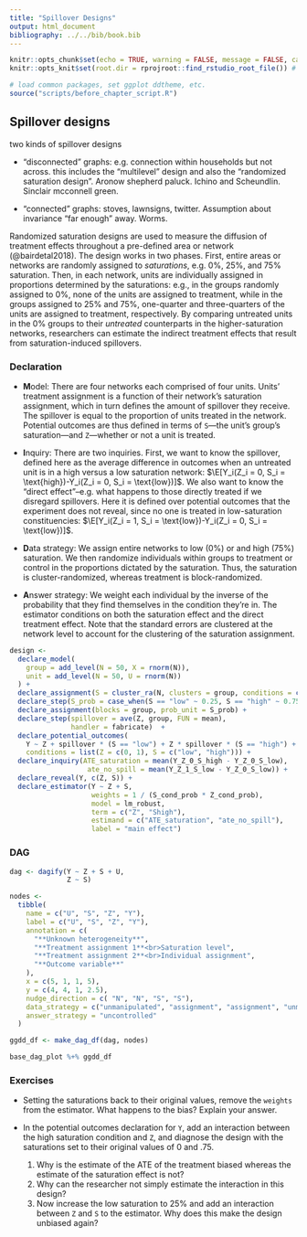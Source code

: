 ```yaml
---
title: "Spillover Designs"
output: html_document
bibliography: ../../bib/book.bib
---
```


<!-- note do_bookdown is set in index.rmd, so we know if you're running just this .Rmd or compiling the book-->
```r
knitr::opts_chunk$set(echo = TRUE, warning = FALSE, message = FALSE, cache = FALSE)
knitr::opts_knit$set(root.dir = rprojroot::find_rstudio_root_file()) # files are all relative to RStudio project home
```

```r
# load common packages, set ggplot ddtheme, etc.
source("scripts/before_chapter_script.R")
```

<!-- start post here, do not edit above -->

## Spillover designs


two kinds of spillover designs

- "disconnected" graphs: e.g. connection within households but not across. this includes the "multilevel" design and also the "randomized saturation design". Aronow shepherd paluck.  Ichino and Scheundlin. Sinclair mcconnell green.

- "connected" graphs: stoves, lawnsigns, twitter.  Assumption about invariance "far enough" away. Worms.

Randomized saturation designs are used to measure the diffusion of treatment effects throughout a pre-defined area or network (@bairdetal2018). The design works in two phases. First, entire areas or networks are randomly assigned to *saturations*, e.g. 0%, 25%, and 75% saturation. Then, in each network, units are individually assigned in proportions determined by the saturations: e.g., in the groups randomly assigned to 0%, none of the units are assigned to treatment, while in the groups assigned to 25% and 75%, one-quarter and three-quarters of the units are assigned to treatment, respectively. By comparing untreated units in the 0% groups to their *untreated* counterparts in the higher-saturation networks, researchers can estimate the indirect treatment effects that result from saturation-induced spillovers.

### Declaration

- **M**odel: There are four networks each comprised of four units. Units' treatment assignment is a function of their network's saturation assignment, which in turn defines the amount of spillover they receive. The spillover is equal to the proportion of units treated in the network. Potential outcomes are thus defined in terms of `S`---the unit's group's saturation---and `Z`---whether or not a unit is treated.

- **I**nquiry: There are two inquiries. First, we want to know the spillover, defined here as the average difference in outcomes when an untreated unit is in a high versus a low saturation network: $\E[Y_i(Z_i = 0, S_i = \text{high})-Y_i(Z_i = 0, S_i = \text{low})]$. We also want to know the "direct effect"--e.g. what happens to those directly treated if we disregard spillovers. Here it is defined over potential outcomes that the experiment does not reveal, since no one is treated in low-saturation constituencies: $\E[Y_i(Z_i = 1, S_i = \text{low})-Y_i(Z_i = 0, S_i = \text{low})]$.  

- **D**ata strategy: We assign entire networks to low (0%) or and high (75%) saturation. We then randomize individuals within groups to treatment or control in the proportions dictated by the saturation. Thus, the saturation is cluster-randomized, whereas treatment is block-randomized.

- **A**nswer strategy: We weight each individual by the inverse of the probability that they find themselves in the condition they're in. The estimator conditions on both the saturation effect and the direct treatment effect. Note that the standard errors are clustered at the network level to account for the clustering of the saturation assignment.

```r
design <-
  declare_model(
    group = add_level(N = 50, X = rnorm(N)),
    unit = add_level(N = 50, U = rnorm(N))
  ) +
  declare_assignment(S = cluster_ra(N, clusters = group, conditions = c("low", "high")), legacy = FALSE) +
  declare_step(S_prob = case_when(S == "low" ~ 0.25, S == "high" ~ 0.75), mutate) +
  declare_assignment(blocks = group, prob_unit = S_prob) +
  declare_step(spillover = ave(Z, group, FUN = mean),
               handler = fabricate)  +
  declare_potential_outcomes(
    Y ~ Z + spillover * (S == "low") + Z * spillover * (S == "high") + X + U,
    conditions = list(Z = c(0, 1), S = c("low", "high"))) +
  declare_inquiry(ATE_saturation = mean(Y_Z_0_S_high - Y_Z_0_S_low),
                   ate_no_spill = mean(Y_Z_1_S_low - Y_Z_0_S_low)) +
  declare_reveal(Y, c(Z, S)) +
  declare_estimator(Y ~ Z + S,
                    weights = 1 / (S_cond_prob * Z_cond_prob),
                    model = lm_robust,
                    term = c("Z", "Shigh"),
                    estimand = c("ATE_saturation", "ate_no_spill"),
                    label = "main effect")
```

### DAG

```r

dag <- dagify(Y ~ Z + S + U,
              Z ~ S)

nodes <-
  tibble(
    name = c("U", "S", "Z", "Y"),
    label = c("U", "S", "Z", "Y"),
    annotation = c(
      "**Unknown heterogeneity**",
      "**Treatment assignment 1**<br>Saturation level",
      "**Treatment assignment 2**<br>Individual assignment",
      "**Outcome variable**"
    ),
    x = c(5, 1, 1, 5),
    y = c(4, 4, 1, 2.5),
    nudge_direction = c( "N", "N", "S", "S"),
    data_strategy = c("unmanipulated", "assignment", "assignment", "unmanipulated"),
    answer_strategy = "uncontrolled"
  )

ggdd_df <- make_dag_df(dag, nodes)

base_dag_plot %+% ggdd_df
```

### Exercises

<!-- - Increase the saturation of the "low" condition from 0% to 25% and diagnose the design. Notice how this changes the mean saturation and direct effect estimands. Now set the saturations both equal to 25%. Explain why the two estimands do or do not change. -->

- Setting the saturations back to their original values, remove the `weights` from the estimator. What happens to the bias? Explain your answer.

- In the potential outcomes declaration for `Y`, add an interaction between the high saturation condition and `Z`, and diagnose the design with the saturations set to their original values of 0 and .75.
  1. Why is the estimate of the ATE of the treatment biased whereas the estimate of the saturation effect is not?
  2. Why can the researcher not simply estimate the interaction in this design?
  3. Now increase the low saturation to 25% and add an interaction between `Z` and `S` to the estimator. Why does this make the design unbiased again?

<!-- ### Online Appendix Applied Example -->

<!-- @asunka2019, for example, wanted to know if the presence of election monitors at ballot stations would displace violence and fraud to other ballot stations. They randomized constituencies to low, medium, and high levels of saturation, and then randomized ballot stations to have election monitoring or not in low, medium, or high concentrations, depending on the randomized saturation. In the original study, the authors did not include a zero-saturation condition. Here, we declare a simplified version of their design in which a zero-saturation condition is included.  -->

<!-- Main points to develop: -->

<!-- - Randomized saturation is great when you get the model right. Though, show how IPW reduces the power to detect main effect, especially if there's no spillover. -->
<!-- - Randomized saturation assumes a model that may be wrong. In particular, spillovers are restricted to containers. But this might not be correct. -->

<!-- ### Design Declaration -->

<!-- - **M**odel:  -->
<!-- Potential outcomes are defined in terms of `S`---the saturation---and `Z`---whether or not a ballot station is treated. We model spillovers in two ways. In the first, the amount of spillover that affects a unit is determined by how many other units in its network are treated. In the second, the amount of spillover a unit receives is determined by whether that unit's geographic neighbor is treated, irrespective of whether they share a network. -->

<!-- - **I**nquiry:  -->
<!-- We want to know the effect of having high and medium levels of saturation versus low saturation in the control: $\E[Y_i(Z_i = 0, S_i = \text{high})-Y_i(Z_i = 0, S_i = \text{low})]$ and $\E[Y_i(Z_i = 0, S_i = \text{medium})-Y_i(Z_i = 0, S_i = \text{low})]$. We also want to know the "direct effect"--e.g. what happens to those directly treated if we disregard spillovers. Here it is defined over potential outcomes that the experiment does not reveal, since no one is treated in low-saturation constituencies: $\E[Y_i(Z_i = 1, S_i = \text{low})-Y_i(Z_i = 0, S_i = \text{low})]$.   -->

<!-- - **D**ata strategy: We assign entire groups of individual ballot stations to one of three saturations: low (0%), medium (50%), and high (75%). We then randomize individuals within groups to treatment or control in the proportions dictated by the saturation. Thus, the saturation is cluster-randomized, whereas treatment is block-randomized. -->

<!-- - **A**nswer strategy: We weight each individual by the inverse of the probability that they find themselves in the condition they're in. To estimate spillovers, we run one regression comparing high and one regression comparing medium to low saturation control units. To estimate the direct effect, we run a regression of the outcome on the treatment indicatior on the full sample, controlling for saturation. -->


<!-- ```{r} -->
<!-- N_individuals <- 60 -->
<!-- N_groups <- 15 -->
<!-- G_per_saturation <- c(5,5,5) -->

<!-- design <-  -->
<!--   declare_model(N = N_individuals,  -->
<!--                      X = 1:N,  -->
<!--                      U = rnorm(N), -->
<!--                      G = ntile(X, N_groups)) +  -->
<!--   declare_assignment(assignment_variable = "S",  -->
<!--                      clusters = G,  -->
<!--                      conditions = c("low","med","high"), -->
<!--                      m_each = G_per_saturation) + -->
<!--   declare_assignment(prob = 0, -->
<!--                      blocks = G, -->
<!--                      assignment_variable = "Z_S_low") + -->
<!--   declare_assignment(prob = .5, -->
<!--                      blocks = G, -->
<!--                      assignment_variable = "Z_S_med") + -->
<!--   declare_assignment(prob = .75, -->
<!--                      blocks = G, -->
<!--                      assignment_variable = "Z_S_high") + -->
<!--   declare_step( -->
<!--     spillover_low = ave(Z_S_low, G, FUN = sum) * .1, -->
<!--     spillover_med = ave(Z_S_med, G, FUN = sum) * .1, -->
<!--     spillover_high = ave(Z_S_high, G, FUN = sum) * .1, -->
<!--     handler = fabricate, -->
<!--     label = "spillover")  + -->
<!--   declare_potential_outcomes( -->
<!--     Y ~ Z * -.20 + U +  -->
<!--       spillover_low * (S == "low") +  -->
<!--       spillover_med * (S == "med") +  -->
<!--       spillover_high * (S == "high"), -->
<!--     conditions = list(Z = c(0,1), S = c("low","med","high"))) + -->
<!--   declare_inquiry(high = mean(Y_Z_0_S_high - Y_Z_0_S_low), -->
<!--                    med =  mean(Y_Z_0_S_med - Y_Z_0_S_low),  -->
<!--                    ate_no_spill = mean(Y_Z_1_S_low - Y_Z_0_S_low)) + -->
<!--   declare_reveal(Z,S) + -->
<!--   declare_step( -->
<!--     w = 1 / (S_cond_prob * (Z_S_low_cond_prob * (S == "low") +  -->
<!--                    Z_S_med_cond_prob * (S == "med") +  -->
<!--                    Z_S_high_cond_prob * (S == "high"))), -->
<!--     handler = fabricate) + -->
<!--   declare_reveal(Y,c(Z, S)) + -->
<!--   declare_estimator(model = lm_robust,  -->
<!--                     formula = Y ~ S, -->
<!--                     subset = Z == 0 & S %in% c("high","low"),  -->
<!--                     estimand = "high", -->
<!--                     weights = w, -->
<!--                     label = "high vs low") + -->
<!--   declare_estimator(model = lm_robust,  -->
<!--                     formula = Y ~ S, -->
<!--                     subset = Z == 0 & S %in% c("med","low"),  -->
<!--                     weights = w, -->
<!--                     estimand = "med", -->
<!--                     label = "med vs low") + -->
<!--   declare_estimator(model = lm_robust,  -->
<!--                     formula = Y ~ Z + S, -->
<!--                     term = "Z",  -->
<!--                     weights = w, -->
<!--                     estimand = "ate_no_spill", -->
<!--                     label = "main effect") -->
<!-- ``` -->

<!-- Here's what our hypothetical country looks like: -->

<!-- ```{r, echo=FALSE} -->
<!-- draw_data(design) %>%  -->
<!--   ggplot(aes(x = 1, y = X, color = as.factor(G))) + -->
<!--   geom_point() + -->
<!--   scale_color_discrete("Ballot station") + -->
<!--   scale_y_continuous("Latitude") + -->
<!--   scale_x_continuous("Longitude") + -->
<!--   geom_hline(yintercept = seq(1, N_individuals, by = N_individuals / N_groups) - .5) -->
<!-- ``` -->

<!-- Let's diagnose -->

<!-- ```{r, eval = do_diagnosis & !exists("do_bookdown")} -->
<!-- diagnosis <- diagnose_design(design, sims = sims) -->
<!-- ``` -->


<!-- ```{r, echo = FALSE, purl = FALSE} -->
<!-- # figure out where the dropbox path is, create the directory if it doesn't exist, and name the RDS file -->
<!-- rds_file_path <- paste0(get_dropbox_path("06_Randomized_Saturation_Designs"), "/diagnosis.RDS") -->
<!-- if (do_diagnosis & !exists("do_bookdown")) { -->
<!--   write_rds(diagnosis, path = rds_file_path) -->
<!-- } -->
<!-- diagnosis <- read_rds(rds_file_path) -->
<!-- ``` -->

<!-- Our diagnosis shows this design does a pretty great job, under this model of spillovers: -->

<!-- ```{r} -->
<!-- diagnosis %>% reshape_diagnosis() %>% kable() -->
<!-- ``` -->

<!-- - It's particularly nice, since we're able to estimate the direct effect (whose constitutive POs we never observe) by partialling out spillovers. -->

<!-- - Show here: power tradeoffs for main effects versus spillovers, in terms of  -->
<!--   proportion of sample allocated to the "low" versus other conditions -->

<!-- - and also in terms of IPW (equivalent sample size with everyone in the .5 condition) -->


<!-- Now, we consider a model of spillovers in which fraud is displaced latitudinally,  -->
<!-- from one neighbor to the next. Say, because there are roads traveling north and  -->
<!-- fraudsters disregard boundaries (in reality, they are unlikely to do so). -->

<!-- ```{r} -->
<!-- distal_design <- -->
<!--   replace_step( -->
<!--     design = design, -->
<!--     step = "spillover", -->
<!--     new_step = declare_step( -->
<!--       next_neighbor = c(N, 1:(N - 1)), -->
<!--       spillover_low = Z_S_low[next_neighbor], -->
<!--       spillover_med = Z_S_med[next_neighbor], -->
<!--       spillover_high = Z_S_high[next_neighbor], -->
<!--       handler = fabricate -->
<!--     ) -->
<!--   ) -->
<!-- ``` -->


<!-- ```{r, eval = do_diagnosis & !exists("do_bookdown")} -->
<!-- distal_diagnosis <- diagnose_design(distal_design, sims = sims) -->
<!-- ``` -->


<!-- ```{r, echo = FALSE, purl = FALSE} -->
<!-- # figure out where the dropbox path is, create the directory if it doesn't exist, and name the RDS file -->
<!-- rds_file_path <- paste0(get_dropbox_path("06_Randomized_Saturation_Designs"), "/distal_diagnosis.RDS") -->
<!-- if (do_diagnosis & !exists("do_bookdown")) { -->
<!--   write_rds(distal_diagnosis, path = rds_file_path) -->
<!-- } -->
<!-- distal_diagnosis <- read_rds(rds_file_path) -->
<!-- ``` -->

<!-- - When there are next-neighbor spillovers that ignore boundaries, the estimator is biased again -->

<!-- ```{r} -->
<!-- distal_diagnosis %>% reshape_diagnosis() %>% kable() -->
<!-- ``` -->
